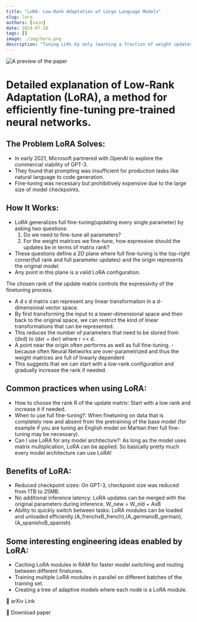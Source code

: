 ```yaml
---
title: "LoRA: Low-Rank Adaptation of Large Language Models"
slug: lora
authors: [zain]
date: 2024-07-28
tags: []
image: ./img/hero.png
description: "Tuning LLMs by only learning a fraction of weight updates!"
---
```

![A preview of the paper](./img/hero.png)

<!-- truncate -->


# Detailed explanation of Low-Rank Adaptation (LoRA), a method for efficiently fine-tuning pre-trained neural networks.

## The Problem LoRA Solves:
- In early 2021, Microsoft partnered with OpenAI to explore the commercial viability of GPT-3.
- They found that prompting was insufficient for production tasks like natural language to code generation.
- Fine-tuning was necessary but prohibitively expensive due to the large size of model checkpoints.

## How It Works:

- LoRA generalizes full fine-tuning(updating every single parameter) by asking two questions:
  1. Do we need to fine-tune all parameters?
  2. For the weight matrices we fine-tune, how expressive should the updates be in terms of matrix rank?
- These questions define a 2D plane where full fine-tuning is the top-right corner(full rank and full parameter updates) and the origin represents the original model.
- Any point in this plane is a valid LoRA configuration.

The chosen rank of the update matrix controls the expressivity of the finetuning process.

- A d x d matrix can represent any linear transformation in a d-dimensional vector space.
- By first transforming the input to a lower-dimensional space and then back to the original space, we can restrict the kind of linear transformations that can be represented.
- This reduces the number of parameters that need to be stored from (dxd) to (dxr + dxr) where r << d.
- A point near the origin often performs as well as full fine-tuning. - because often Neural Networks are over-parametrized and thus the weight matrices are full of linearly dependent 
- This suggests that we can start with a low-rank configuration and gradually increase the rank if needed.

## Common practices when using LoRA:

- How to choose the rank R of the update matrix: Start with a low rank and increase it if needed.
- When to use full fine-tuning?: When finetuning on data that is completely new and absent from the pretraining of the base model (for example if you are tuning an English model on Martian then full fine-tuning may be necessary).
- Can I use LoRA for any model architecture?: As long as the model uses matrix multiplication, LoRA can be applied. So basically pretty much every model architecture can use LoRA!

## Benefits of LoRA:

- Reduced checkpoint sizes: On GPT-3, checkpoint size was reduced from 1TB to 25MB.
- No additional inference latency: LoRA updates can be merged with the original parameters during inference. W_new = W_old + AxB
- Ability to quickly switch between tasks: LoRA modules can be loaded and unloaded efficiently.(A_frenchxB_french),(A_germanxB_german),(A_spanishxB_spanish)

## Some interesting engineering ideas enabled by LoRA:

- Caching LoRA modules in RAM for faster model switching and routing between different finetunes.
- Training multiple LoRA modules in parallel on different batches of the training set.
- Creating a tree of adaptive models where each node is a LoRA module.

<p>
  <DownloadButton link='https://arxiv.org/abs/2106.09685'>🔗 arXiv Link</DownloadButton>
</p>
<p>
  <DownloadButton link='https://arxiv.org/pdf/2106.09685'>📜 Download paper</DownloadButton>
</p>


<WhatNext />
